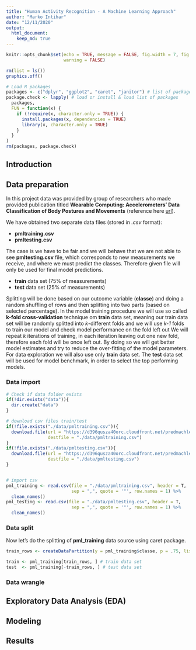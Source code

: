 ```yaml
---
title: "Human Activity Recognition - A Machine Learning Approach"
author: "Marko Intihar"
date: "12/11/2020"
output:
  html_document:
    keep_md: true
---
```


```r
knitr::opts_chunk$set(echo = TRUE, message = FALSE, fig.width = 7, fig.height = 3,
                      warning = FALSE)
```

```r
rm(list = ls())
graphics.off()

# Load R packages
packages <- c("dplyr", "ggplot2", "caret", "janitor") # list of packages to load
package.check <- lapply( # load or install & load list of packages
  packages,
  FUN = function(x) {
    if (!require(x, character.only = TRUE)) {
      install.packages(x, dependencies = TRUE)
      library(x, character.only = TRUE)
    }
  }
) 
rm(packages, package.check)
```

## Introduction


## Data preparation

In this project data was provided by group of researchers who made provided publication titled **Wearable Computing: Accelerometers' Data Classification of Body Postures and Movements** (reference here [url](http://groupware.les.inf.puc-rio.br/work.jsf?p1=10335)).


We have obtained two separate data files (stored in *.csv* format):

* **pmltraining.csv**
* **pmltesting.csv**


The case is we have to be fair and we will behave that we are not able to see **pmltesting.csv** file, which corresponds to new measurements we receive, and where we must predict the classes. Therefore given file will only be used for final model predictions.


* **train** data set (75% of measurements)
* **test** data set (25% of measurements)

Splitting will be done based on our outcome variable (**classe**) and doing a random shuffling of rows and then splitting into two parts (based on selected percentage). In the model training procedure we will use so called **k-fold cross-validation** technique om **train** data set, meaning our train data set will be randomly splitted into *k*-different folds and we will use *k-1* folds to train our model and check model performance on the fold left out We will repeat *k* iterations of training, in each iteration leaving out one new fold, therefore each fold will be once left out. By doing so we will get better model estimates and try to reduce the over-fitting of the model parameters. For data exploration we will also use only **train** data set. The **test** data set will be used for model benchmark, in order to select the top performing models.



### Data import

```r

# Check if data folder exists
if(!dir.exists("data")){
  dir.create("data")
}

# download csv files train/test
if(!file.exists("./data/pmltraining.csv")){
  download.file(url = "https://d396qusza40orc.cloudfront.net/predmachlearn/pml-training.csv", 
                destfile = "./data/pmltraining.csv")
}
if(!file.exists("./data/pmltesting.csv")){
  download.file(url = "https://d396qusza40orc.cloudfront.net/predmachlearn/pml-testing.csv", 
                destfile = "./data/pmltesting.csv")
}


# import csv
pml_training <- read.csv(file = "./data/pmltraining.csv", header = T, 
                         sep = ",", quote = '"', row.names = 1) %>% 
  clean_names()
pml_testing <- read.csv(file = "./data/pmltesting.csv", header = T, 
                         sep = ",", quote = '"', row.names = 1) %>% 
  clean_names()
```



### Data split

Now let's do the splitting of **pml_training** data source using caret package.

```r
train_rows <- createDataPartition(y = pml_training$classe, p = .75, list = F) # do the splitting 

train <- pml_training[train_rows, ] # train data set
test  <- pml_training[-train_rows, ] # test data set
```




### Data wrangle




## Exploratory Data Analysis (EDA)



## Modeling


## Results

